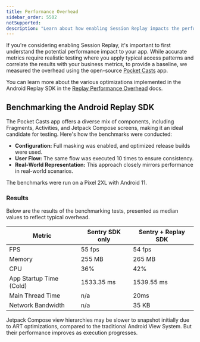 ```yaml
---
title: Performance Overhead
sidebar_order: 5502
notSupported:
description: "Learn about how enabling Session Replay impacts the performance of your application."
---
```


If you're considering enabling Session Replay, it's important to first understand the potential performance impact to your app. While accurate metrics require realistic testing where you apply typical access patterns and correlate the results with your business metrics, to provide a baseline, we measured the overhead using the open-source [Pocket Casts](https://github.com/Automattic/pocket-casts-android) app. 

You can learn more about the various optimizations implemented in the Android Replay SDK in the [Replay Performance Overhead](/product/explore/session-replay/mobile/performance-overhead/) docs.

## Benchmarking the Android Replay SDK

The Pocket Casts app offers a diverse mix of components, including Fragments, Activities, and Jetpack Compose screens, making it an ideal candidate for testing. Here's how the benchmarks were conducted:

- **Configuration:** Full masking was enabled, and optimized release builds were used.
- **User Flow:** The same flow was executed 10 times to ensure consistency.
- **Real-World Representation:** This approach closely mirrors performance in real-world scenarios.

The benchmarks were run on a Pixel 2XL with Android 11.

### Results
Below are the results of the benchmarking tests, presented as median values to reflect typical overhead.

| Metric                           | Sentry SDK only | Sentry + Replay SDK |
| -------------------------------- | --------------- | ------------------- |
| FPS                              | 55 fps          | 54 fps              |
| Memory                           | 255 MB          | 265 MB              |
| CPU                              | 36%             | 42%                 |
| App Startup Time (Cold)          | 1533.35 ms      | 1539.55 ms          |
| Main Thread Time                 | n/a             | 20ms                |
| Network Bandwidth                | n/a             | 35 KB               |



<Note>

Jetpack Compose view hierarchies may be slower to snapshot initially due to ART optimizations, compared to the traditional Android View System. But their performance improves as execution progresses.

</Note>
